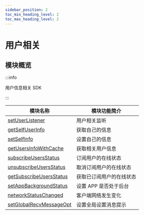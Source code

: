```yaml
---
sidebar_position: 2
toc_min_heading_level: 2
toc_max_heading_level: 2
---
```


# 用户相关

## 模块概览

:::info

用户信息相关 SDK

:::

| 模块名称                                                                  | 模块功能简介             |
| ------------------------------------------------------------------------- | ------------------------ |
| [setUserListener](docs/sdks/api/user/setUserListener.mdx)                 | 用户相关监听             |
| [getSelfUserInfo](docs/sdks/api/user/getSelfUserInfo.mdx)                 | 获取自己的信息           |
| [setSelfInfo](docs/sdks/api/user/setSelfInfo.mdx)                         | 设置自己的信息           |
| [getUsersInfoWithCache](docs/sdks/api/user/getUsersInfoWithCache.mdx)     | 获取相关用户信息         |
| [subscribeUsersStatus](docs/sdks/api/user/subscribeUsersStatus.mdx)       | 订阅用户的在线状态       |
| [unsubscribeUsersStatus](docs/sdks/api/user/unsubscribeUsersStatus.mdx)   | 取消订阅用户的在线状态   |
| [getSubscribeUsersStatus](docs/sdks/api/user/getSubscribeUsersStatus.mdx) | 获取已订阅用户的在线状态 |
| [setAppBackgroundStatus](docs/sdks/api/user/setAppBackgroundStatus.mdx)   | 设置 APP 是否处于后台    |
| [networkStatusChanged](docs/sdks/api/user/networkStatusChanged.mdx)       | 客户端网络发生变化       |
| [setGlobalRecvMessageOpt](docs/sdks/api/user/setGlobalRecvMessageOpt.mdx) | 设置全局设置消息提示     |
